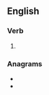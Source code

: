 ==English==

===Verb===
{{head|en|present participle}}

# {{present participle of|spume|lang=en|nocat=1}}

===Anagrams===
* {{l|en|impugns}}
* {{l|en|sumping}}